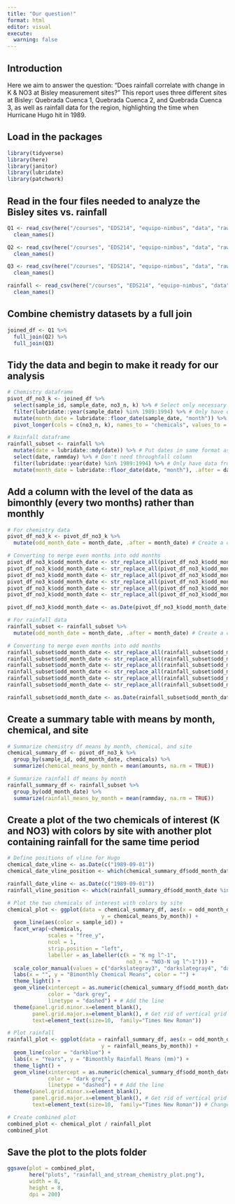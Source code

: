 ```yaml
---
title: "Our question!"
format: html
editor: visual
execute:
  warning: false
---
```


## Introduction

Here we aim to answer the question: "Does rainfall correlate with change in K & NO3 at Bisley measurement sites?" This report uses three different sites at Bisley: Quebrada Cuenca 1, Quebrada Cuenca 2, and Quebrada Cuenca 3, as well as rainfall data for the region, highlighting the time when Hurricane Hugo hit in 1989.

## Load in the packages

```r
library(tidyverse)
library(here)
library(janitor)
library(lubridate)
library(patchwork)
```

## Read in the four files needed to analyze the Bisley sites vs. rainfall

```r
Q1 <- read_csv(here("/courses", "EDS214", "equipo-nimbus", "data", "raw-data", "QuebradaCuenca1-Bisley.csv")) %>%
  clean_names()

Q2 <- read_csv(here("/courses", "EDS214", "equipo-nimbus", "data", "raw-data", "QuebradaCuenca2-Bisley.csv")) %>%
  clean_names()

Q3 <- read_csv(here("/courses", "EDS214", "equipo-nimbus", "data", "raw-data", "QuebradaCuenca3-Bisley.csv")) %>%
  clean_names()

rainfall <- read_csv(here("/courses", "EDS214", "equipo-nimbus", "data", "raw-data", "BisleywklyRain-Throughfall1988-2015.csv")) %>%
  clean_names()
```

## Combine chemistry datasets by a full join

```r
joined_df <- Q1 %>%
  full_join(Q2) %>%
  full_join(Q3)
```

## Tidy the data and begin to make it ready for our analysis

```r
# Chemistry dataframe
pivot_df_no3_k <- joined_df %>%
  select(sample_id, sample_date, no3_n, k) %>% # Select only necessary columns
  filter(lubridate::year(sample_date) %in% 1989:1994) %>% # Only have data from 1989-1994
  mutate(month_date = lubridate::floor_date(sample_date, "month")) %>% # Make data from the day level to the month level
  pivot_longer(cols = c(no3_n, k), names_to = "chemicals", values_to = "amounts") # Make the two chemical names in a column and values in another

# Rainfall dataframe
rainfall_subset <- rainfall %>%
  mutate(date = lubridate::mdy(date)) %>% # Put dates in same format as other dataframe
  select(date, rammday) %>% # Don't need throughfall column
  filter(lubridate::year(date) %in% 1989:1994) %>% # Only have data from 1989-1994
  mutate(month_date = lubridate::floor_date(date, "month"), .after = date) # Make data from the day level to the month level
```

## Add a column with the level of the data as bimonthly (every two months) rather than monthly

```r
# For chemistry data
pivot_df_no3_k <- pivot_df_no3_k %>%
  mutate(odd_month_date = month_date, .after = month_date) # Create a copy of the month column which will be filled with bimonthly dates

# Converting to merge even months into odd months
pivot_df_no3_k$odd_month_date <- str_replace_all(pivot_df_no3_k$odd_month_date, "02-01", "01-01")
pivot_df_no3_k$odd_month_date <- str_replace_all(pivot_df_no3_k$odd_month_date, "04-01", "03-01")
pivot_df_no3_k$odd_month_date <- str_replace_all(pivot_df_no3_k$odd_month_date, "06-01", "05-01")
pivot_df_no3_k$odd_month_date <- str_replace_all(pivot_df_no3_k$odd_month_date, "08-01", "07-01")
pivot_df_no3_k$odd_month_date <- str_replace_all(pivot_df_no3_k$odd_month_date, "10-01", "09-01")
pivot_df_no3_k$odd_month_date <- str_replace_all(pivot_df_no3_k$odd_month_date, "12-01", "11-01")

pivot_df_no3_k$odd_month_date <- as.Date(pivot_df_no3_k$odd_month_date) # Make it a Date variable again

# For rainfall data
rainfall_subset <- rainfall_subset %>%
  mutate(odd_month_date = month_date, .after = month_date) # Create a copy of the month column which will be filled with bimonthly dates

# Converting to merge even months into odd months
rainfall_subset$odd_month_date <- str_replace_all(rainfall_subset$odd_month_date, "02-01", "01-01")
rainfall_subset$odd_month_date <- str_replace_all(rainfall_subset$odd_month_date, "04-01", "03-01")
rainfall_subset$odd_month_date <- str_replace_all(rainfall_subset$odd_month_date, "06-01", "05-01")
rainfall_subset$odd_month_date <- str_replace_all(rainfall_subset$odd_month_date, "08-01", "07-01")
rainfall_subset$odd_month_date <- str_replace_all(rainfall_subset$odd_month_date, "10-01", "09-01")
rainfall_subset$odd_month_date <- str_replace_all(rainfall_subset$odd_month_date, "12-01", "11-01")

rainfall_subset$odd_month_date <- as.Date(rainfall_subset$odd_month_date) # Make it a Date variable again
```

## Create a summary table with means by month, chemical, and site

```r
# Summarize chemistry df means by month, chemical, and site
chemical_summary_df <- pivot_df_no3_k %>%
  group_by(sample_id, odd_month_date, chemicals) %>%
  summarize(chemical_means_by_month = mean(amounts, na.rm = TRUE))

# Summarize rainfall df means by month
rainfall_summary_df <- rainfall_subset %>%
  group_by(odd_month_date) %>%
  summarize(rainfall_means_by_month = mean(rammday, na.rm = TRUE))
```

## Create a plot of the two chemicals of interest (K and NO3) with colors by site with another plot containing rainfall for the same time period

```r
# Define positions of vline for Hugo
chemical_date_vline <- as.Date(c("1989-09-01"))    
chemical_date_vline_position <- which(chemical_summary_df$odd_month_date %in% chemical_date_vline)

rainfall_date_vline <- as.Date(c("1989-09-01"))    
rainfall_vline_position <- which(rainfall_summary_df$odd_month_date %in% rainfall_date_vline)

# Plot the two chemicals of interest with colors by site
chemical_plot <- ggplot(data = chemical_summary_df, aes(x = odd_month_date, 
                              y = chemical_means_by_month)) +
  geom_line(aes(color = sample_id)) +
  facet_wrap(~chemicals,
             scales = "free_y",
             ncol = 1,
             strip.position = "left", 
             labeller = as_labeller(c(k = "K mg l^-1", 
                                      no3_n = "NO3-N ug l^-1"))) +
  scale_color_manual(values = c("darkslategray3", "darkslategray4", "darkslategray")) +
  labs(x = "", y = "Bimonthly Chemical Means", color = "") +
  theme_light() +
  geom_vline(xintercept = as.numeric(chemical_summary_df$odd_month_date[chemical_date_vline_position]), 
             color = "dark grey",
             linetype = "dashed") + # Add the line
  theme(panel.grid.minor.x=element_blank(),
        panel.grid.major.x=element_blank(), # Get rid of vertical grid lines 
        text=element_text(size=10,  family="Times New Roman")) 

# Plot rainfall
rainfall_plot <- ggplot(data = rainfall_summary_df, aes(x = odd_month_date, 
                              y = rainfall_means_by_month)) +
  geom_line(color = "darkblue") +
  labs(x = "Years", y = "Bimonthly Rainfall Means (mm)") +
  theme_light() + 
  geom_vline(xintercept = as.numeric(chemical_summary_df$odd_month_date[chemical_date_vline_position]), 
             color = "dark grey",
             linetype = "dashed") + # Add the line
  theme(panel.grid.minor.x=element_blank(),
        panel.grid.major.x=element_blank(), # Get rid of vertical grid lines 
        text=element_text(size=10,  family="Times New Roman")) # Change text size and font

# Create combined plot
combined_plot <- chemical_plot / rainfall_plot
combined_plot
```

## Save the plot to the plots folder

```r
ggsave(plot = combined_plot,
       here("plots", "rainfall_and_stream_chemistry_plot.png"),
       width = 8,
       height = 8,
       dpi = 200)
```
